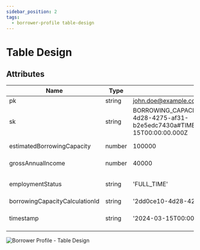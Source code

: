 ```yaml
---
sidebar_position: 2
tags:
  - borrower-profile table-design
---
```


# Table Design

## Attributes

| Name                           | Type   | Example                                                                                                | Description                                                                                                                   |
|--------------------------------|--------|--------------------------------------------------------------------------------------------------------|-------------------------------------------------------------------------------------------------------------------------------|
| pk                             | string | john.doe@example.com                                                                                   | Partition Key: The borrower's email address                                                                                     |
| sk                             | string | BORROWING_CAPACITY_CALCULATION#2dd0ce10-4d28-4275-af31-b2e5edc7430a#TIMESTAMP#2024-03-15T00:00:00.000Z | Sort Key: The entity type ('BORROWING_CAPACITY_CALCULATION'),  borrowingCapacityCalculationId and timestamp separated by '#'  |
| estimatedBorrowingCapacity     | number | 100000                                                                                                 | The borrower's borrowing capacity. This is a number >= 0                                                                      |
| grossAnnualIncome              | number | 40000                                                                                                  | The borrower's gross annual income. This is a number >= 0                                                                     |
| employmentStatus               | string | 'FULL_TIME'                                                                                            | The borrower's employment status. One of 'FULL_TIME', 'PART_TIME', 'CASUAL', 'SELF_EMPLOYED'                                  |
| borrowingCapacityCalculationId | string | '2dd0ce10-4d28-4275-af31-b2e5edc7430a'                                                                 | A randomly generated V4 UUID                                                                                                  |
| timestamp                      | string | '2024-03-15T00:00:00.000Z`                                                                             | The time of calculation of the borrowing capacity. This is an ISO8061 date and time in UTC.                                   |


![Borrower Profile - Table Design](/img/borrowing-capacity/table-desgin-borrowing-capacity-and-borrower-profile.png)
